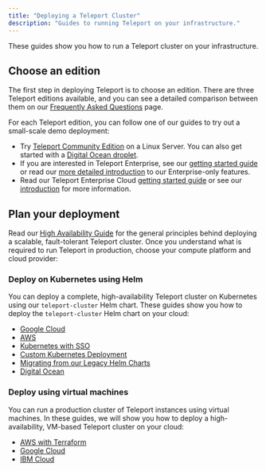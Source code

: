 ```yaml
---
title: "Deploying a Teleport Cluster"
description: "Guides to running Teleport on your infrastructure."
---
```


These guides show you how to run a Teleport cluster on your infrastructure.

## Choose an edition

The first step in deploying Teleport is to choose an edition. There are three
Teleport editions available, and you can see a detailed comparison between them
on our [Frequently Asked
Questions](../faq.mdx#how-is-open-source-different-from-enterprise) page.

For each Teleport edition, you can follow one of our guides to try out a
small-scale demo deployment:

- Try [Teleport Community Edition](./open-source.mdx) on a Linux Server. You can
  also get started with a [Digital Ocean
  droplet](deployments/digitalocean.mdx).
- If you are interested in Teleport Enterprise, see our [getting started
  guide](./teleport-enterprise/getting-started.mdx) or read our [more detailed
  introduction](./teleport-enterprise/introduction.mdx) to our Enterprise-only
  features.
- Read our Teleport Enterprise Cloud [getting started
  guide](./teleport-cloud/getting-started.mdx) or see our
  [introduction](./teleport-cloud/introduction.mdx) for more information.

## Plan your deployment

Read our [High Availability Guide](./high-availability.mdx) for the general
principles behind deploying a scalable, fault-tolerant Teleport cluster. Once
you understand what is required to run Teleport in production, choose your
compute platform and cloud provider:

### Deploy on Kubernetes using Helm 

You can deploy a complete, high-availability Teleport cluster on Kubernetes
using our `teleport-cluster` Helm chart. These guides show you how to deploy the
`teleport-cluster` Helm chart on your cloud:

- [Google Cloud](./helm-deployments/gcp.mdx)
- [AWS](./helm-deployments/aws.mdx)
- [Kubernetes with SSO](./helm-deployments/kubernetes-cluster.mdx)
- [Custom Kubernetes Deployment](./helm-deployments/custom.mdx)
- [Migrating from our Legacy Helm Charts](./helm-deployments/migration.mdx)
- [Digital Ocean](./helm-deployments/digitalocean.mdx)

### Deploy using virtual machines

You can run a production cluster of Teleport instances using virtual machines.
In these guides, we will show you how to deploy a high-availability, VM-based
Teleport cluster on your cloud:

- [AWS with Terraform](./deployments/aws-terraform.mdx)
- [Google Cloud](./deployments/gcp.mdx)
- [IBM Cloud](./deployments/ibm.mdx)
